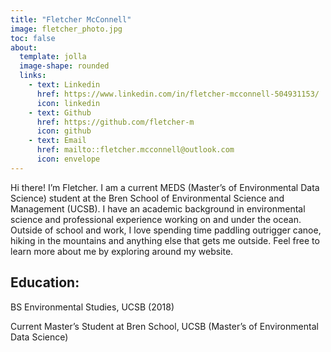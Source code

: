 ```yaml
---
title: "Fletcher McConnell"
image: fletcher_photo.jpg
toc: false
about:
  template: jolla
  image-shape: rounded
  links:
    - text: Linkedin
      href: https://www.linkedin.com/in/fletcher-mcconnell-504931153/
      icon: linkedin
    - text: Github
      href: https://github.com/fletcher-m
      icon: github
    - text: Email
      href: mailto::fletcher.mcconnell@outlook.com
      icon: envelope
---
```



Hi there! I'm Fletcher. I am a current MEDS (Master's of Environmental Data Science) student at the Bren School of Environmental Science and Management (UCSB). I have an academic background in environmental science and professional experience working on and under the ocean. Outside of school and work, I love spending time paddling outrigger canoe, hiking in the mountains and anything else that gets me outside. Feel free to learn more about me by exploring around my website.

## Education:

BS Environmental Studies, UCSB (2018)

Current Master's Student at Bren School, UCSB (Master's of Environmental Data Science)
